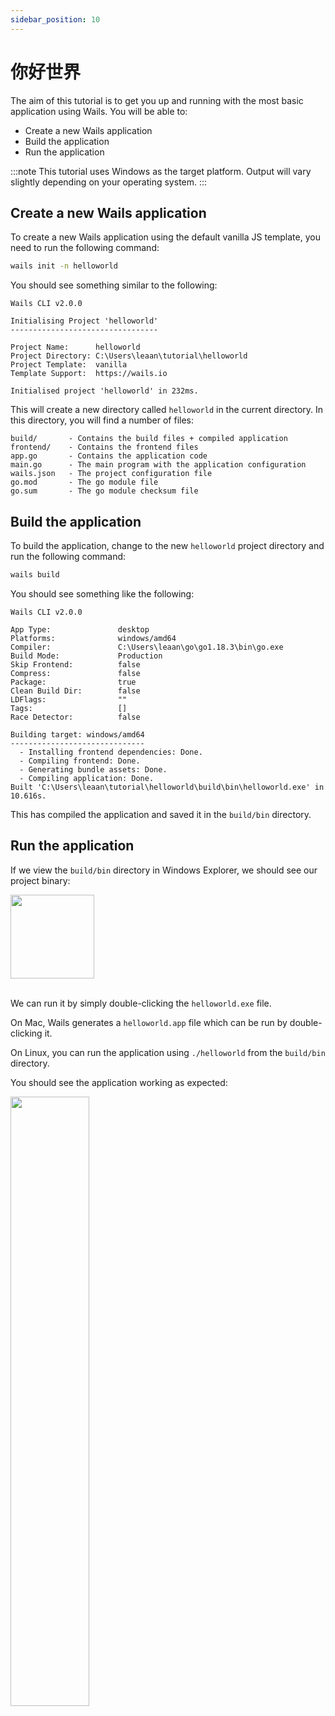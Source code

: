 ```yaml
---
sidebar_position: 10
---
```


# 你好世界

The aim of this tutorial is to get you up and running with the most basic
application using Wails. You will be able to:

- Create a new Wails application
- Build the application
- Run the application

:::note
This tutorial uses Windows as the target platform. Output will vary slightly
depending on your operating system.
:::

## Create a new Wails application

To create a new Wails application using the default vanilla JS template,
you need to run the following command:

```bash
wails init -n helloworld
```

You should see something similar to the following:

```
Wails CLI v2.0.0

Initialising Project 'helloworld'
---------------------------------

Project Name:      helloworld
Project Directory: C:\Users\leaan\tutorial\helloworld
Project Template:  vanilla
Template Support:  https://wails.io

Initialised project 'helloworld' in 232ms.
```

This will create a new directory called `helloworld` in the current directory.
In this directory, you will find a number of files:

```
build/       - Contains the build files + compiled application
frontend/    - Contains the frontend files
app.go       - Contains the application code
main.go      - The main program with the application configuration
wails.json   - The project configuration file
go.mod       - The go module file
go.sum       - The go module checksum file
```

## Build the application

To build the application, change to the new `helloworld` project directory and run the following command:

```bash
wails build
```

You should see something like the following:

```
Wails CLI v2.0.0

App Type:               desktop
Platforms:              windows/amd64
Compiler:               C:\Users\leaan\go\go1.18.3\bin\go.exe
Build Mode:             Production
Skip Frontend:          false
Compress:               false
Package:                true
Clean Build Dir:        false
LDFlags:                ""
Tags:                   []
Race Detector:          false

Building target: windows/amd64
------------------------------
  - Installing frontend dependencies: Done.
  - Compiling frontend: Done.
  - Generating bundle assets: Done.
  - Compiling application: Done.
Built 'C:\Users\leaan\tutorial\helloworld\build\bin\helloworld.exe' in 10.616s.
```

This has compiled the application and saved it in the `build/bin` directory.

## Run the application

If we view the `build/bin` directory in Windows Explorer, we should see our project binary:

<div class="text--center">
  <img src="/img/helloworld-app-icon.png" width="134px" />
</div>
<br />

We can run it by simply double-clicking the `helloworld.exe` file.

On Mac, Wails generates a `helloworld.app` file which can be run by double-clicking it.

On Linux, you can run the application using `./helloworld` from the `build/bin` directory.

You should see the application working as expected:

<div class="text--center">
  <img
    src="/img/windows-default-app.png"
    width="50%"
    style={{
      "box-shadow":
        "rgb(255 255 255 / 20%) 0px 1px 2px 0px, rgb(104 104 104) 0px 1px 5px 0px",
    }}
  />
</div>
<br />
